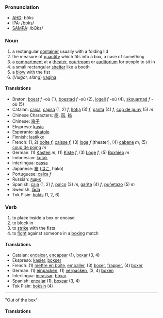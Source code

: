 ===Pronunciation===
*[[w:AHD|AHD]]: bŏks
*[[w:IPA|IPA]]: /bɒks/
*[[w:SAMPA|SAMPA]]: /bQks/

=== Noun ===
# a rectangular [[container]] usually with a folding lid
# the measure of [[quantity]] which fits into a box, a case of something
# a [[compartment]] at a [[theater]], [[courtroom]] or [[auditorium]] for people to sit in
# a small rectangular [[shelter]] like a booth
# a [[blow]] with the fist
# (''Vulgar, slang'') [[vagina]]

==== Translations ====
*Breton: [[boest]] ''f'' -où (1), [[boestad]] ''f'' -où (2), [[logell]] ''f'' -où (4), [[skouarnad]] ''f'' -où (5)
*Catalan: [[caixa]], [[capsa]] (1, 2) ''f'', [[llotja]] (3) ''f'', [[garita]] (4) ''f'', [[cop de puny]] (5) ''m''
*Chinese Characters: [[凾]], [[函]], [[箱]]
*Chinese: [[箱子]]
*Ekspreso: [[kasia]]
*Esperanto: [[skatolo]]
*Finnish: [[laatikko]]
*French: (1, 2) [[boîte]] ''f'', [[caisse]] ''f'', (3) [[loge]] ''f'' (theater), (4) [[cabane]] ''m'', (5) [[coup de poing]] ''m''
*German: (1) [[Kasten]] ''m'', (1) [[Kiste]] ''f'', (3) [[Loge]] ''f'', (5) [[Boxhieb]] ''m'' 
*Indonesian: [[kotak]]
*Interlingua: [[cassa]]
*Japanese: [[箱]] ([[はこ]], hako)
*Portuguese: [[caixa]] ''f''
*Russian: [[ящик]]
*Spanish: [[caja]] (1, 2) ''f'', [[palco]] (3) ''m'', [[garita]] (4) ''f'', [[puñetazo]] (5) ''m''
*Swedish: [[låda]]
*Tok Pisin: [[bokis]] (1, 2, 6)

=== Verb ===
# to place inside a box or encase
# to block in
# to [[strike]] with the fists
# to [[fight]] against someone in a [[boxing]] match

==== Translations ====
*Catalan: [[encaixar]], [[encapsar]] (1), [[boxar]] (3, 4)
*Ekspreso: [[kasier]], [[bokser]]
*French: (1) [[mettre en boîte]], [[emballer]], (3) [[boxer]], [[frapper]], (4) [[boxer]]
*German: (1) [[einpacken]], (1) [[verpacken]], (3, 4) [[boxen]]
*Interlingua: [[incassar]], [[boxar]]
*Spanish: [[encajar]] (1), [[boxear]] (3, 4)
*Tok Pisin: [[boksin]] (4)
-----
"Out of the box"
==== Translations ====